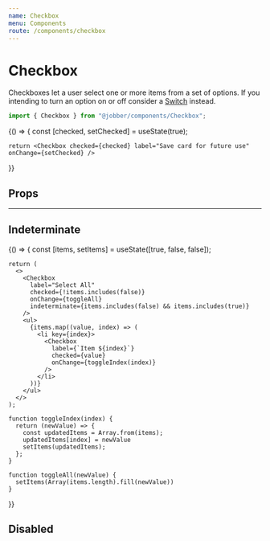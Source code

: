 ```yaml
---
name: Checkbox
menu: Components
route: /components/checkbox
---
```



# Checkbox

<ComponentStatus stage="ready" responsive="yes" accessible="yes" />

Checkboxes let a user select one or more items from a set of options. If you
intending to turn an option on or off consider a [Switch](switch) instead.

```ts
import { Checkbox } from "@jobber/components/Checkbox";
```

<Playground>
  {() => {
    const [checked, setChecked] = useState(true);

    return <Checkbox checked={checked} label="Save card for future use" onChange={setChecked} />

}}

</Playground>

## Props

<Props of={Checkbox} />

---

## Indeterminate

<Playground>
  {() => {
    const [items, setItems] = useState([true, false, false]);

    return (
      <>
        <Checkbox
          label="Select All"
          checked={!items.includes(false)}
          onChange={toggleAll}
          indeterminate={items.includes(false) && items.includes(true)}
        />
        <ul>
          {items.map((value, index) => (
            <li key={index}>
              <Checkbox
                label={`Item ${index}`}
                checked={value}
                onChange={toggleIndex(index)}
              />
            </li>
          ))}
        </ul>
      </>
    );

    function toggleIndex(index) {
      return (newValue) => {
        const updatedItems = Array.from(items);
        updatedItems[index] = newValue
        setItems(updatedItems);
      };
    }

    function toggleAll(newValue) {
      setItems(Array(items.length).fill(newValue))
    }

}}

</Playground>

## Disabled

<Playground>
  <Checkbox
    disabled={true}
    defaultChecked={true}
    label="Subscribe on marketing emails"
  />
</Playground>

